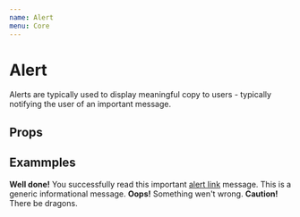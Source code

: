 ```yaml
---
name: Alert
menu: Core
---
```



# Alert

Alerts are typically used to display meaningful copy to users - typically notifying the user of an important message.

## Props

<PropsTable of={Alert} />

## Exammples

<Playground>
  <Alert variant="success">
    <strong>Well done!</strong> You successfully read this important <a href="google.com">alert link</a> message.
  </Alert>
  <Alert variant="grey">
    This is a generic informational message.
  </Alert>
  <Alert variant="danger">
    <strong>Oops!</strong> Something wen't wrong.
  </Alert>
  <Alert variant="warning">
    <strong>Caution!</strong> There be dragons.
  </Alert>
</Playground>
